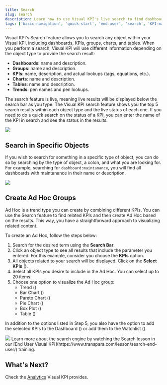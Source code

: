 ```yaml
---
title: Search
slug: search
description: Learn how to use Visual KPI's live search to find dashboards, KPIs, groups, charts, and tables, and create Ad Hoc trends for data visualization.
tags: ['basic-navigation', 'quick-start', 'end-user', 'search', 'KPI-management', 'visualizations']
---
```


<head>
  <title>Search</title>
  <meta name="keywords" content="Visual KPI, search feature, end-user guide, live search, object search, dashboard search, KPI search, group search, chart search, table search, trend search, ad hoc groups, create ad hoc, visualization tools, data retrieval, KPI management, search training"/>
</head>


Visual KPI's Search feature allows you to search any object within your Visual KPI, including dashboards, KPIs, groups, charts, and tables. When you perform a search, Visual KPI will use different information depending on the object type to provide the search result:

- **Dashboards**: name and description.
- **Groups**: name and description.
- **KPIs**: name, description, and actual lookups (tags, equations, etc.).
- **Charts**: name and description.
- **Tables**: name and description.
- **Trends**: pen names and pen lookups.

The search feature is live, meaning live results will be displayed below the search bar as you type. The Visual KPI search feature shows you the top 5 search results within each object type and the live status of each one. If you need to do a quick search on the status of a KPI, you can enter the name of the KPI in search and see the status in the results.

<Image src="media/end-user/basic-navigation/search/search-tool.png"/>

## Search in Specific Objects

If you wish to search for something in a specific type of object, you can do so by searching by the type of object, a colon, and what you are looking for. For example, searching for `dashboard:maintanance`, you will find all dashboards with maintanance in their name or description.

<Image src="media/end-user/basic-navigation/search/search-in-object.gif"/>

## Create Ad Hoc Groups

Ad Hoc is a trend type you can create by combining different KPIs. You can use the Search feature to find related KPIs and then create Ad Hoc based on the results. This way, you have a straightforward approach to visualizing related content.

To create an Ad Hoc, follow the steps below:

1. Search for the desired term using the **Search Bar**.
2. Click an object type to see all results that include the parameter you entered. For this example, consider you choose the **KPIs** option.
3. All objects related to your search will be displayed. Click on the **Select KPIs** (<SvgFont icon="153"/>).
4. Select all KPIs you desire to include in the Ad Hoc. You can select up to 20 items.
5. Choose one option to visualize the Ad Hoc group:
    - Trend (<SvgFont icon="20"/>)
    - Bar Chart (<SvgFont icon="142"/>)
    - Pareto Chart (<SvgFont icon="132"/>)
    - Pie Chart (<SvgFont icon="124"/>)
    - Box Plot (<SvgFont icon="23"/>)
    - Table (<SvgFont icon="232"/>)

In addition to the options listed in Step 5, you also have the option to add the selected KPIs to the Dashboard (<SvgFont icon="115"/>) or add them to the Watchlist (<SvgFont icon="262"/>).

<Image src="media/end-user/basic-navigation/search/search.gif"/>

<Callout type="training" title="Video Training">
Learn more about the search engine by watching the Search lesson in our [End User Visual KPI](https://www.transpara.com/lesson/search-end-user/) training.
</Callout>

## What's Next?

Check the [Analytics](/end-user/basic-navigation/analytics) Visual KPI provides.